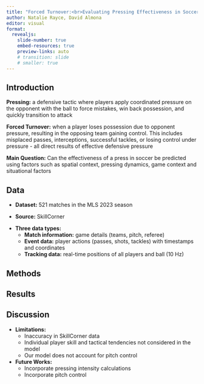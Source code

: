```yaml
---
title: "Forced Turnover:<br>Evaluating Pressing Effectiveness in Soccer"
author: Natalie Rayce, David Almona
editor: visual
format:
  revealjs:
    slide-number: true
    embed-resources: true
    preview-links: auto
    # transition: slide
    # smaller: true
---
```

## Introduction

::: fragment
**Pressing:** a defensive tactic where players apply coordinated pressure on the opponent with the ball to force mistakes, win back possession, and quickly transition to attack
:::

::: fragment
**Forced Turnover:** when a player loses possession due to opponent pressure, resulting in the opposing team gaining control. This includes misplaced passes, interceptions, successful tackles, or losing control under pressure - all direct results of effective defensive pressure
:::

::: fragment
**Main Question:** Can the effectiveness of a press in soccer be predicted using factors such as spatial context, pressing dynamics, game context and situational factors
 
:::
## Data 

::: fragment
-   **Dataset:** 521 matches in the MLS 2023 season
:::

::: fragment
-   **Source:** SkillCorner
:::

::: fragment
-   **Three data types:**
    -   **Match information:** game details (teams, pitch, referee)
    -   **Event data:** player actions (passes, shots, tackles) with timestamps and coordinates
    -   **Tracking data:** real-time positions of all players and ball (10 Hz)
:::


## Methods
## Results
## Discussion

::: fragment
- **Limitations:**
  -   Inaccuracy in SkillCorner data
  -   Individual player skill and tactical tendencies not considered in the model
  -   Our model does not account for pitch control

- **Future Works:**
  -   Incorporate pressing intensity calculations 
  -   Incorporate pitch control 
:::
